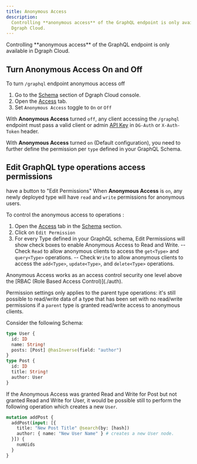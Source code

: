 ```yaml
---
title: Anonymous Access
description:
  Controlling **anonymous access** of the GraphQL endpoint is only available in
  Dgraph Cloud.
---
```


<Note>
  Controlling **anonymous access** of the GraphQL endpoint is only available in
  Dgraph Cloud.
</Note>

## Turn Anonymous Access On and Off

To turn `/graphql` endpoint anonymous access off

1. Go to the [Schema](https://cloud.dgraph.io/_/schema) section of Dgraph Cloud
   console.
2. Open the [Access](https://cloud.dgraph.io/_/schema?tab=anon-access) tab.
3. Set `Anonymous Access` toggle to `On` or `Off`

With **Anonymous Access** turned `off`, any client accessing the `/graphql`
endpoint must pass a valid client or admin
[API Key](./cloud/admin/authentication) in `DG-Auth` or `X-Auth-Token` header.

With **Anonymous Access** turned `on` (Default configuration), you need to
further define the permission per `type` defined in your GraphQL Schema.

## Edit GraphQL type operations access permissions

have a button to "Edit Permissions" When **Anonymous Access** is `on`, any newly
deployed type will have `read` and `write` permissions for anonymous users.

To control the anonymous access to operations :

1. Open the [Access](https://cloud.dgraph.io/_/schema?tab=anon-access) tab in
   the [Schema](https://cloud.dgraph.io/_/schema) section.
2. Click on `Edit Permission`
3. For every Type defined in your GraphQL schema, Edit Permissions will show
   check boxes to enable Anonymous Access to Read and Write. -- Check `Read` to
   allow anonymous clients to access the `get<Type>` and `query<Type>`
   operations. -- Check `Write` to allow anonymous clients to access the
   `add<Type>`, `update<Type>`, and `delete<Type>` operations.

<Note>
  Anonymous Access works as an access control security one level above the [RBAC
  (Role Based Access Control)](./auth).
</Note>

Permission settings only applies to the parent type operations: it's still
possible to read/write data of a type that has been set with no read/write
permissions if a `parent` type is granted read/write access to anonymous
clients.

Consider the following Schema:

```graphql
type User {
  id: ID
  name: String!
  posts: [Post] @hasInverse(field: "author")
}
type Post {
  id: ID
  title: String!
  author: User
}
```

If the Anonymous Access was granted Read and Write for Post but not granted Read
and Write for User, it would be possible still to perform the following
operation which creates a new `User`.

```graphql
mutation addPost {
  addPost(input: [{
    title: "New Post Title" @search(by: [hash])
    author: { name: "New User Name" } # creates a new User node.
  }]) {
    numUids
  }
}
```

